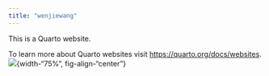 ```yaml
---
title: "wenjiewang"
---
```


This is a Quarto website.

To learn more about Quarto websites visit <https://quarto.org/docs/websites>.
![](/images/aca5f385ac4c6f591c49e8263a543fd.jpg){width-"75%", fig-align-"center"}


